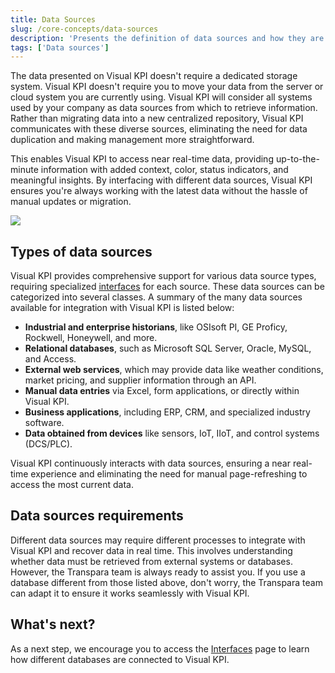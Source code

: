 ```yaml
---
title: Data Sources
slug: /core-concepts/data-sources
description: 'Presents the definition of data sources and how they are used with the Visual KPI system.'
tags: ['Data sources']
---
```


The data presented on Visual KPI doesn't require a dedicated storage system. Visual KPI doesn't require you to move your data from the server or cloud system you are currently using. Visual KPI will consider all systems used by your company as data sources from which to retrieve information. Rather than migrating data into a new centralized repository, Visual KPI communicates with these diverse sources, eliminating the need for data duplication and making management more straightforward.

This enables Visual KPI to access near real-time data, providing up-to-the-minute information with added context, color, status indicators, and meaningful insights. By interfacing with different data sources, Visual KPI ensures you're always working with the latest data without the hassle of manual updates or migration.

<Image 
  src="media/getting-started/core-concepts/data-sources/data-sources.png" 
/>

## Types of data sources

Visual KPI provides comprehensive support for various data source types, requiring specialized [interfaces](/interfaces) for each source. These data sources can be categorized into several classes. A summary of the many data sources available for integration with Visual KPI is listed below: 

- **Industrial and enterprise historians**, like OSIsoft PI, GE Proficy, Rockwell, Honeywell, and more.
- **Relational databases**, such as Microsoft SQL Server, Oracle, MySQL, and Access.
- **External web services**, which may provide data like weather conditions, market pricing, and supplier information through an API.
- **Manual data entries** via Excel, form applications, or directly within Visual KPI.
- **Business applications**, including ERP, CRM, and specialized industry software.
- **Data obtained from devices** like sensors, IoT, IIoT, and control systems (DCS/PLC).

Visual KPI continuously interacts with data sources, ensuring a near real-time experience and eliminating the need for manual page-refreshing to access the most current data.

## Data sources requirements

Different data sources may require different processes to integrate with Visual KPI and recover data in real time. This involves understanding whether data must be retrieved from external systems or databases. However, the Transpara team is always ready to assist you. If you use a database different from those listed above, don't worry, the Transpara team can adapt it to ensure it works seamlessly with Visual KPI.

## What's next?

As a next step, we encourage you to access the [Interfaces](/interfaces) page to learn how different databases are connected to Visual KPI.

